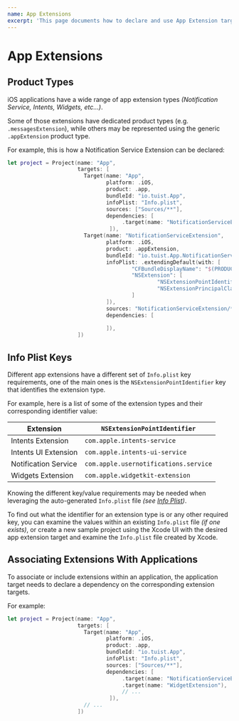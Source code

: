 ```yaml
---
name: App Extensions
excerpt: 'This page documents how to declare and use App Extension targets.'
---
```



# App Extensions

## Product Types

iOS applications have a wide range of app extension types _(Notification Service, Intents, Widgets, etc...)_.

Some of those extensions have dedicated product types (e.g. `.messagesExtension`), while others may be represented
using the generic `.appExtension` product type.

For example, this is how a Notification Service Extension can be declared:

```swift
let project = Project(name: "App",
                      targets: [
                        Target(name: "App",
                               platform: .iOS,
                               product: .app,
                               bundleId: "io.tuist.App",
                               infoPlist: "Info.plist",
                               sources: ["Sources/**"],
                               dependencies: [
                                    .target(name: "NotificationServiceExtension"),
                                ]),
                        Target(name: "NotificationServiceExtension",
                               platform: .iOS,
                               product: .appExtension,
                               bundleId: "io.tuist.App.NotificationServiceExtension",
                               infoPlist: .extendingDefault(with: [
                                       "CFBundleDisplayName": "$(PRODUCT_NAME)",
                                       "NSExtension": [
                                               "NSExtensionPointIdentifier": "com.apple.usernotifications.service", 
                                               "NSExtensionPrincipalClass": "$(PRODUCT_MODULE_NAME).NotificationService"
                                       ]
                               ]),
                               sources: "NotificationServiceExtension/**",
                               dependencies: [
                                   
                               ]),
                      ])
```

## Info Plist Keys

Different app extensions have a different set of `Info.plist` key requirements, one of the main ones is the `NSExtensionPointIdentifier` key that identifies the extension type.

For example, here is a list of some of the extension types and their corresponding identifier value:

| Extension                              | `NSExtensionPointIdentifier`                 | 
| -------------------------------------- | -------------------------------------------- |
| Intents Extension                      | `com.apple.intents-service`                  |
| Intents UI Extension                   | `com.apple.intents-ui-service`               |
| Notification Service                   | `com.apple.usernotifications.service`        |
| Widgets Extension                      | `com.apple.widgetkit-extension`              |

Knowing the different key/value requirements may be needed when leveraging the auto-generated `Info.plist` file _(see [Info Plist](/docs/usage/project-description/#info-plist))_.

To find out what the identifier for an extension type is or any other required key, you can examine the values within an existing `Info.plist` file _(if one exists)_, 
or create a new sample project using the Xcode UI with the desired app extension target and examine the `Info.plist` file created by Xcode.

## Associating Extensions With Applications

To associate or include extensions within an application, the application target needs to declare a dependency on the corresponding extension targets.

For example:

```swift
let project = Project(name: "App",
                      targets: [
                        Target(name: "App",
                               platform: .iOS,
                               product: .app,
                               bundleId: "io.tuist.App",
                               infoPlist: "Info.plist",
                               sources: ["Sources/**"],
                               dependencies: [
                                    .target(name: "NotificationServiceExtension"),
                                    .target(name: "WidgetExtension"),
                                    // ...
                                ]),
                        // ...
                      ])
```
